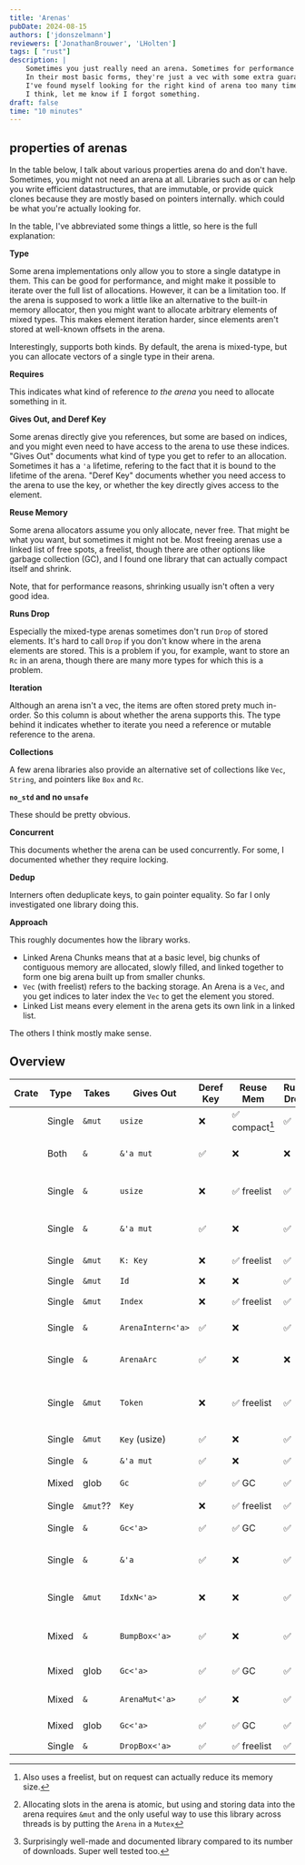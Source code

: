 ```yaml
---
title: 'Arenas'
pubDate: 2024-08-15
authors: ['jdonszelmann']
reviewers: ['JonathanBrouwer', 'LHolten']
tags: [ "rust"]
description: |
    Sometimes you just really need an arena. Sometimes for performance reasons, other times for lifetime-related reasons.
    In their most basic forms, they're just a vec with some extra guarantees. However, it's those extra guarantees that matter.
    I've found myself looking for the right kind of arena too many times, so here's an overview of literally everything there is. 
    I think, let me know if I forgot something.
draft: false
time: "10 minutes"
---
```



## properties of arenas

In the table below, I talk about various properties arena do and don't have. 
Sometimes, you might not need an arena at all.
Libraries such as <Crate name="elsa" /> or <Crate name="rpds" /> can help you write efficient datastructures, 
that are immutable, or provide quick clones because they are mostly based on pointers internally.
which could be what you're actually looking for.

In the table, I've abbreviated some things a little, so here is the full explanation:

**Type**

Some arena implementations only allow you to store a single datatype in them.
This can be good for performance, and might make it possible to iterate over the full list of allocations.
However, it can be a limitation too.
If the arena is supposed to work a little like an alternative to the built-in memory allocator, 
then you might want to allocate arbitrary elements of mixed types.
This makes element iteration harder, since elements aren't stored at well-known offsets in the arena.

Interestingly, <Crate name="bumpalo" /> supports both kinds. 
By default, the arena is mixed-type, but you can allocate vectors of a single type in their arena.

**Requires**

This indicates what kind of reference *to the arena* you need to allocate something in it.

**Gives Out, and Deref Key**

Some arenas directly give you references,
but some are based on indices, 
and you might even need to have access to the arena to use these indices.
"Gives Out" documents what kind of type you get to refer to an allocation. 
Sometimes it has a `'a` lifetime, refering to the fact that it is bound to the lifetime of the arena.
"Deref Key" documents whether you need access to the arena to use the key, 
or whether the key directly gives access to the element.

**Reuse Memory**

Some arena allocators assume you only allocate, never free.
That might be what you want, but sometimes it might not be.
Most freeing arenas use a linked list of free spots, a freelist,
though there are other options like garbage collection (GC),
and I found one library that can actually compact itself and shrink.

Note, that for performance reasons, shrinking usually isn't often a very good idea.

**Runs Drop**

Especially the mixed-type arenas sometimes don't run `Drop` of stored elements.
It's hard to call `Drop` if you don't know where in the arena elements are stored.
This is a problem if you, for example, want to store an `Rc` in an arena, 
though there are many more types for which this is a problem.

**Iteration**

Although an arena isn't a vec, the items are often stored prety much in-order.
So this column is about whether the arena supports this.
The type behind it indicates whether to iterate you need a reference or mutable reference to the arena.

**Collections**

A few arena libraries also provide an alternative set of collections like `Vec`, `String`, and pointers like `Box` and `Rc`.

**`no_std` and no `unsafe`**

These should be pretty obvious.

**Concurrent**

This documents whether the arena can be used concurrently. 
For some, I documented whether they require locking.

**Dedup**

Interners often deduplicate keys, to gain pointer equality.
So far I only investigated one library doing this.

**Approach**

This roughly documentes how the library works.

* Linked Arena Chunks means that at a basic level, 
  big chunks of contiguous memory are allocated, 
  slowly filled, and linked together to form one big arena built up from smaller chunks.
* `Vec` (with freelist) refers to the backing storage. 
  An Arena is a `Vec`, and you get indices to later index the `Vec` to get the element you stored.
* Linked List means every element in the arena gets its own link in a linked list.

The others I think mostly make sense.

## Overview

<ArenaTable>

| Crate                                     | Type   | Takes    | Gives Out         | Deref Key |Reuse Mem      | Runs Drop | Iteration | Collections  | `no_std` | no `unsafe` | concurrent     | dedup |   Approach                                                                                      | Downloads |
| ----------------------------------------- | ------ | -------- | ----------------- | --------- |-------------- | --------- | --------- | ------------ | -------- | ----------- | -------------- | ----- | ----------------------------------------------------------------------------------------------- | --------- |
| <Crate name="slab" large />               | Single | `&mut`   | `usize`           | ❌        |✅ compact[^2] | ✅        | ✅ `&`    | ❌           | ✅       | ✅          | ❌             | ❌    | `Vec` with Freelist                                                                             |           |
| <Crate name="bumpalo" large />            | Both   | `&`      | `&'a mut`         | ✅        |❌             | ❌        | ❌        | ✅           | ✅       | ❌          | ❌             | ❌    | Linked Arena Chunks                                                                             |           |
| <Crate name="sharded-slab" large />       | Single | `&`      | `usize`           | ❌        |✅ freelist    | ✅        | ✅ `&`    | ❌           | ❌       | ❌          | ✅             | ❌    | [Linked Arena Chunks](https://docs.rs/sharded-slab/0.1.7/sharded_slab/implementation/index.html)|           |
| <Crate name="typed-arena" large />        | Single | `&`      | `&'a mut`         | ✅        |❌             | ✅        | ✅ `&mut` | ❌           | ❌       | ❌          | ❌             | ❌    | Linked Arena Chunks                                                                             |           |
| <Crate name="slotmap" large />            | Single | `&mut`   | `K: Key`          | ❌        |✅ freelist    | ✅        | ✅ `&`    | ❌           | ✅       | ❌          | ❌             | ❌    | `Vec` with Freelist                                                                             |           |
| <Crate name="id-arena" large />           | Single | `&mut`   | `Id`              | ❌        |❌             | ✅        | ✅ `&`    | ❌           | ✅       | ✅          | ✅             | ❌    | `Vec`                                                                                           |           |
| <Crate name="generational-arena" large /> | Single | `&mut`   | `Index`           | ❌        |✅ freelist    | ✅        | ✅ `&`    | ❌           | ✅       | ✅          | ❌             | ❌    | `Vec` with Freelist                                                                             |           |
| <Crate name="internment" large />         | Single | `&`      | `ArenaIntern<'a>` | ✅        |❌             | ✅        | ❌        | ❌           | ❌       | ❌          | 🔒             | ✅    | Hashset of Boxes                                                                                |           |
| <Crate name="concurrent_arena" large />   | Single | `&`      | `ArenaArc`        | ✅        |❌             | ❌        | ❌        | ❌           | ❌       | ❌          | ✅ alloc may 🔒| ❌    | Reference Counted Buckets                                                                       |           |
| <Crate name="atree" large />              | Single | `&mut`   | `Token`           | ❌        |✅ freelist    | ✅        | ✅ `&`    | ❌           | ❌       | ✅          | ❌             | ❌    | `Vec`-Backed Linked Tree                                                                        |           |
| <Crate name="multi-stash" large />        | Single | `&mut`   | `Key` (usize)     | ✅        |❌             | ✅        | ✅ `&`    | ❌           | ✅       | ❌          | ❌             | ❌    | Indexed `Vec`                                                                                   |           |
| <Crate name="colosseum" large />          | Single | `&`      | `&'a mut`         | ✅        |❌             | ✅        | ❌        | ❌           | ❌       | ❌          | 🔒             | ❌    | `Mutex`ed <Crate name="typed-arena" />                                                          |           |
| <Crate name="gc" large />                 | Mixed  | glob     | `Gc`              | ✅        |✅ GC          | ✅        | ❌        | ❌           | ❌       | ❌          | ❌             | ❌    | [Garbage Collector](https://manishearth.github.io/blog/2015/09/01/designing-a-gc-in-rust/)      |           |
| <Crate name="atomic_arena" large />       | Single | `&mut`?? | `Key`             | ❌        |✅ freelist    | ✅        | ✅ `&`    | ❌           | ❌       | ❌          | 🔒             | ❌    | `Vec`[^1]                                                                                       |           |
| <Crate name="gc-arena" large />           | Single | `&`      | `Gc<'a>`          | ✅        |✅ GC          | ✅        | ❌        | ❌           | ✅       | ❌          | ❌             | ❌    | [Garbage Collector](https://kyju.org/blog/rust-safe-garbage-collection/)                        |           |
| <Crate name="typed-arena-nomut" large />  | Single | `&`      | `&'a`             | ✅        |❌             | ✅        | ✅ `&`    | ❌           | ❌       | ❌          | ❌             | ❌    | Linked Arena Chunks                                                                             |           |
| <Crate name="compact_arena" large />      | Single | `&mut`   | `IdxN<'a>`        | ❌        |❌             | ✅        | ❌        | ❌           | ✅       | ❌          | ❌             | ❌    | `Vec` with "branded" indices                                                                    |           |
| <Crate name="bump_scope" large />         | Mixed  | `&`      | `BumpBox<'a>`     | ✅        |❌             | ✅        | ❌        | ✅           | ✅       | ❌          | ❌             | ❌    | Linked Arena Chunks[^3]                                                                         |           |
| <Crate name="shredder" large />           | Mixed  | glob     | `Gc<'a>`          | ✅        |✅ GC          | ✅        | ❌        | ❌           | ❌       | ❌          | 🔒 (spinlock)  | ❌    | Single Global GC                                                                                |           |
| <Crate name="erased-type-arena" large />  | Mixed  | `&`      | `ArenaMut<'a>`    | ✅        |❌             | ✅        | ❌        | ❌           | ❌       | ❌          | ❌             | ❌    | Linked List                                                                                     |           |
| <Crate name="elise" large />              | Mixed  | glob     | `Gc<'a>`          | ✅        |✅ GC          | ✅        | ❌        | ❌           | ❌       | ❌          | 🔒             | ❌    | Single Global GC                                                                                |           |
| <Crate name="drop-arena" large />         | Single | `&`      | `DropBox<'a>`     | ✅        |✅ freelist    | ✅        | ❌        | ❌           | ❌       | ❌          | ❌             | ❌    | <Crate name="typed-arena"/>+ free list                                                          |           |

</ArenaTable>

[^1]: Allocating slots in the arena is atomic, but using and storing data into the arena requires `&mut` and the only useful way to use this library across threads is by putting the `Arena` in a `Mutex`
[^2]: Also uses a freelist, but on request can actually reduce its memory size.
[^3]: Surprisingly well-made and documented library compared to its number of downloads. Super well tested too.
